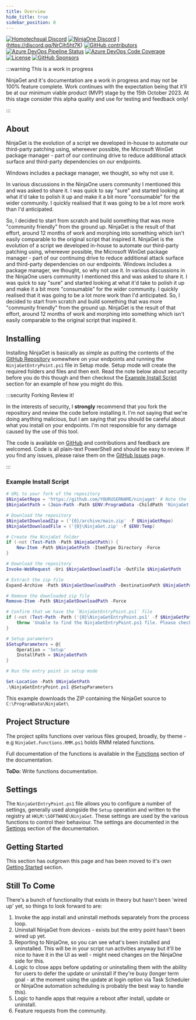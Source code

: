```yaml
---
title: Overview
hide_title: true
sidebar_position: 0
---
```


[![Homotechsual Discord](https://img.shields.io/discord/1075421628424523816?style=for-the-badge&logo=discord&logoColor=white&label=Homotechsual%20Discord)](https://discord.gg/NrCjh5ht7K)
[![NinjaOne Discord](https://img.shields.io/discord/676451788395642880?style=for-the-badge&logo=discord&logoColor=white&label=NinjaOne%20Discord)](https://discord.gg/NinjaOne)
](https://discord.gg/NrCjh5ht7K)
[![GitHub contributors](https://img.shields.io/github/contributors/homotechsual/ninjaget?style=for-the-badge&logo=github)](https://github.com/homotechsual/ninjaget/)
[![Azure DevOps Pipeline Status](https://img.shields.io/azure-devops/tests/MSPsUK/MSPsUK/4?style=for-the-badge)](https://dev.azure.com/MSPsUK/NinjaGet/_build?definitionId=4)
[![Azure DevOps Code Coverage](https://img.shields.io/azure-devops/coverage/MSPsUK/MSPsUK/4?style=for-the-badge)](https://dev.azure.com/MSPsUK/NinjaGet/_build?definitionId=4)
[![License](https://img.shields.io/github/license/homotechsual/HaloAPI?style=for-the-badge)](https://mit.license.homotechsual.dev)
[![GitHub Sponsors](https://img.shields.io/github/sponsors/homotechsual?style=for-the-badge)](https://github.com/sponsors/homotechsual/)

:::warning This is a work in progress

NinjaGet and it's documentation are a work in progress and may not be 100% feature complete. Work continues with the expectation being that it'll be at our minimum viable product (MVP) stage by the 15th October 2023. At this stage consider this alpha quality and use for testing and feedback only!

:::

## About

NinjaGet is the evolution of a script we developed in-house to automate our third-party patching using, whereever possible, the Microsoft WinGet package manager - part of our continuing drive to reduce additional attack surface and third-party dependencies on our endpoints.

Windows includes a package manager, we thought, so why not use it.

In various discussions in the NinjaOne users community I mentioned this and was asked to share it. I was quick to say "sure" and started looking at what it'd take to polish it up and make it a bit more "consumable" for the wider community. I quickly realised that it was going to be a lot more work than I'd anticipated.

So, I decided to start from scratch and build something that was more "community friendly" from the ground up. NinjaGet is the result of that effort, around 12 months of work and morphing into something which isn't easily comparable to the original script that inspired it. 
NinjaGet is the evolution of a script we developed in-house to automate our third-party patching using, whereever possible, the Microsoft WinGet package manager - part of our continuing drive to reduce additional attack surface and third-party dependencies on our endpoints. Windows includes a package manager, we thought, so why not use it. In various discussions in the NinjaOne users community I mentioned this and was asked to share it. I was quick to say "sure" and started looking at what it'd take to polish it up and make it a bit more "consumable" for the wider community. I quickly realised that it was going to be a lot more work than I'd anticipated. So, I decided to start from scratch and build something that was more "community friendly" from the ground up. NinjaGet is the result of that effort, around 12 months of work and morphing into something which isn't easily comparable to the original script that inspired it.

## Installing

Installing NinjaGet is basically as simple as putting the contents of the [GitHub Repository](https://github.com/homotechsual/ninjaget) somewhere on your endpoints and running the `NinjaGetEntryPoint.ps1` file in Setup mode. Setup mode will create the required folders and files and then exit. Read the note below about security before you do this though and then checkout the [Example Install Script](#example-install-script) section for an example of how you might do this.

:::security Forking Review it!

In the interests of security, I **strongly** recommend that you fork the repository and review the code before installing it. I'm not saying that we're doing anything malicious, but I am saying that you should be careful about what you install on your endpoints. I'm not responsible for any damage caused by the use of this tool.

The code is available on [GitHub](https://github.com/homotechsual/ninjaget) and contributions and feedback are welcomed. Code is all plain-text PowerShell and should be easy to review. If you find any issues, please raise them on the [GitHub Issues](https://github.com/homotechsual/ninjaget/issues) page.

:::

### Example Install Script

```powershell
# URL to your fork of the repository
$NinjaGetRepo = 'https://github.com/YOURUSERNAME/ninjaget' # Note the lack of trailing `/` please.
$NinjaGetPath = (Join-Path -Path $ENV:ProgramData -ChildPath 'NinjaGet')

# Download the repository
$NinjaGetDownloadZip = ('{0}/archive/main.zip' -f $NinjaGetRepo)
$NinjaGetDownloadFile = ('{0}\NinjaGet.zip' -f $ENV:Temp)

# Create the NinjaGet folder
if (-not (Test-Path -Path $NinjaGetPath)) {
    New-Item -Path $NinjaGetPath -ItemType Directory -Force
}

# Download the repository
Invoke-WebRequest -Uri $NinjaGetDownloadFile -OutFile $NinjaGetPath

# Extract the zip file
Expand-Archive -Path $NinjaGetDownloadPath -DestinationPath $NinjaGetPath -Force

# Remove the downloaded zip file
Remove-Item -Path $NinjaGetDownloadPath -Force

# Confirm that we have the `NinjaGetEntryPoint.ps1` file
if (-not (Test-Path -Path ('{0}\NinjaGetEntryPoint.ps1' -f $NinjaGetPath))) {
    throw 'Unable to find the NinjaGetEntryPoint.ps1 file. Please check the installation.'
}

# Setup parameters
$SetupParameters = @{
    Operation = 'Setup'
    InstallPath = $NinjaGetPath
}

# Run the entry point in setup mode

Set-Location -Path $NinjaGetPath
.\NinjaGetEntryPoint.ps1 @SetupParameters
```

This example downloads the ZIP containing the NinjaGet source to `C:\ProgramData\NinjaGet\`

## Project Structure

The project splits functions over various files grouped, broadly, by theme - e.g `NinjaGet.Functions.RMM.ps1` holds RMM related functions.

Full documentation of the functions is available in the [Functions](./functions/) section of the documentation.

**ToDo:** Write functions documentation.

## Settings

The `NinjaGetEntryPoint.ps1` file allows you to configure a number of settings, generally used alongside the `Setup` operation and written to the registry at `HKLM:\SOFTWARE\NinjaGet`. These settings are used by the various functions to control their behaviour. The settings are documented in the [Settings](./settings/) section of the documentation.

## Getting Started

This section has outgrown this page and has been moved to it's own [Getting Started](./category/getting-started/) section.

## Still To Come

There's a bunch of functionality that exists in theory but hasn't been 'wired up' yet, so things to look forward to are:

1. Invoke the app install and uninstall methods separately from the process loop.
2. Uninstall NinjaGet from devices - exists but the entry point hasn't been wired up yet.
3. Reporting to NinjaOne, so you can see what's been installed and uninstalled. This will be in your script run activities anyway but it'll be nice to have it in the UI as well - might need changes on the NinjaOne side for this.
4. Logic to close apps before updating or uninstalling them with the ability for users to defer the update or uninstall if they're busy (longer term goal - at the moment using the update at login option via Task Scheduler or NinjaOne automation scheduling is probably the best way to handle this).
5. Logic to handle apps that require a reboot after install, update or uninstall.
5. Feature requests from the community.
